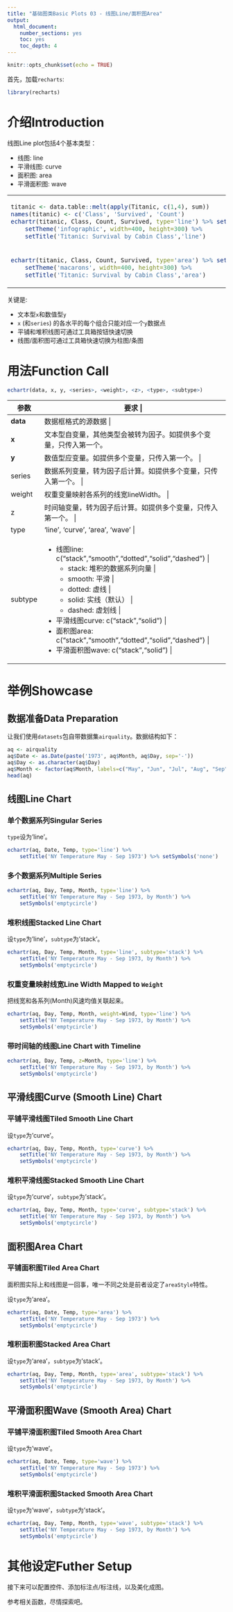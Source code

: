 ```yaml
---
title: "基础图类Basic Plots 03 - 线图Line/面积图Area"
output: 
  html_document: 
    number_sections: yes
    toc: yes
    toc_depth: 4
---
```


```r
knitr::opts_chunk$set(echo = TRUE)
```

首先，加载`recharts`:
```r
library(recharts)
```

# 介绍Introduction

线图Line plot包括4个基本类型：

- 线图: line
- 平滑线图: curve
- 面积图: area
- 平滑面积图: wave

<table id='intro'>
<tr><td>
```r
titanic <- data.table::melt(apply(Titanic, c(1,4), sum))
names(titanic) <- c('Class', 'Survived', 'Count')
echartr(titanic, Class, Count, Survived, type='line') %>% setLegend(pos=3) %>%
    setTheme('infographic', width=400, height=300) %>%
    setTitle('Titanic: Survival by Cabin Class','line')
```
</td>
<td>
```r
echartr(titanic, Class, Count, Survived, type='curve') %>% 
    setTheme('roma', width=400, height=300) %>% setLegend(pos=3) %>%
    setTitle('Titanic: Outcome by Cabin Class','curve')
```
</td></tr>
<tr><td>
```r
echartr(titanic, Class, Count, Survived, type='area') %>% setLegend(pos=3) %>%
    setTheme('macarons', width=400, height=300) %>%
    setTitle('Titanic: Survival by Cabin Class','area')
```
</td>
<td>
```r
echartr(titanic, Class, Count, Survived, type='wave') %>% 
    setTheme('macarons2', width=400, height=300) %>% setLegend(pos=3) %>%
    setTitle('Titanic: Outcome by Cabin Class','wave')
```
</td></tr>
</table>

关键是:

- 文本型`x`和数值型`y`
- `x` (和`series`) 的各水平的每个组合只能对应一个`y`数据点
- 平铺和堆积线图可通过工具箱按钮快速切换
- 线图/面积图可通过工具箱快速切换为柱图/条图

# 用法Function Call

```r
echartr(data, x, y, <series>, <weight>, <z>, <type>, <subtype>)
```

+---------+--------------------------------------------------------------------+
| 参数    |  要求                                                      |
+=========+====================================================================+
| **data**| 数据框格式的源数据                          |
+---------+--------------------------------------------------------------------+
| **x**   | 文本型自变量，其他类型会被转为因子。如提供多个变量，只传入第一个。 |
+---------+--------------------------------------------------------------------+
| **y**   | 数值型应变量。如提供多个变量，只传入第一个。 |
+---------+--------------------------------------------------------------------+
| series  | 数据系列变量，转为因子后计算。如提供多个变量，只传入第一个。 |
+---------+--------------------------------------------------------------------+
| weight  | 权重变量映射各系列的线宽lineWidth。 |
+---------+--------------------------------------------------------------------+
|  z      | 时间轴变量，转为因子后计算。如提供多个变量，只传入第一个。 |
+---------+--------------------------------------------------------------------+
| type    | 'line', 'curve', 'area', 'wave' |
+---------+--------------------------------------------------------------------+
| subtype | - 线图line: c("stack","smooth","dotted","solid","dashed") | 
|         |      + stack: 堆积的数据系列向量 |
|         |      + smooth: 平滑 |
|         |      + dotted: 虚线 |
|         |      + solid: 实线（默认） |
|         |      + dashed: 虚划线 |
|         | - 平滑线图curve: c("stack","solid") |
|         | - 面积图area: c("stack","smooth","dotted","solid","dashed")  |
|         | - 平滑面积图wave: c("stack","solid") |
+---------+--------------------------------------------------------------------+

# 举例Showcase

## 数据准备Data Preparation

让我们使用`datasets`包自带数据集`airquality`。数据结构如下：

```r
aq <- airquality
aq$Date <- as.Date(paste('1973', aq$Month, aq$Day, sep='-'))
aq$Day <- as.character(aq$Day)
aq$Month <- factor(aq$Month, labels=c("May", "Jun", "Jul", "Aug", "Sep"))
head(aq)
```

## 线图Line Chart

### 单个数据系列Singular Series

`type`设为'line'。

```r
echartr(aq, Date, Temp, type='line') %>%
    setTitle('NY Temperature May - Sep 1973') %>% setSymbols('none')
```

### 多个数据系列Multiple Series

```r
echartr(aq, Day, Temp, Month, type='line') %>%
    setTitle('NY Temperature May - Sep 1973, by Month') %>% 
    setSymbols('emptycircle')
```

### 堆积线图Stacked Line Chart

设`type`为'line'，`subtype`为'stack'。

```r
echartr(aq, Day, Temp, Month, type='line', subtype='stack') %>%
    setTitle('NY Temperature May - Sep 1973, by Month') %>% 
    setSymbols('emptycircle')
```

### 权重变量映射线宽Line Width Mapped to `Weight`

把线宽和各系列(Month)风速均值关联起来。

```r
echartr(aq, Day, Temp, Month, weight=Wind, type='line') %>%
    setTitle('NY Temperature May - Sep 1973, by Month') %>% 
    setSymbols('emptycircle')
```

### 带时间轴的线图Line Chart with Timeline

```r
echartr(aq, Day, Temp, z=Month, type='line') %>%
    setTitle('NY Temperature May - Sep 1973, by Month') %>% 
    setSymbols('emptycircle')
```

## 平滑线图Curve (Smooth Line) Chart

### 平铺平滑线图Tiled Smooth Line Chart

设`type`为'curve'。

```r
echartr(aq, Day, Temp, Month, type='curve') %>%
    setTitle('NY Temperature May - Sep 1973, by Month') %>% 
    setSymbols('emptycircle')
```

### 堆积平滑线图Stacked Smooth Line Chart

设`type`为'curve'，`subtype`为'stack'。

```r
echartr(aq, Day, Temp, Month, type='curve', subtype='stack') %>%
    setTitle('NY Temperature May - Sep 1973, by Month') %>% 
    setSymbols('emptycircle')
```

## 面积图Area Chart

### 平铺面积图Tiled Area Chart

面积图实际上和线图是一回事，唯一不同之处是前者设定了`areaStyle`特性。

设`type`为'area'。

```r
echartr(aq, Date, Temp, type='area') %>%
    setTitle('NY Temperature May - Sep 1973') %>% 
    setSymbols('emptycircle')
```

### 堆积面积图Stacked Area Chart

设`type`为'area'，`subtype`为'stack'。

```r
echartr(aq, Day, Temp, Month, type='area', subtype='stack') %>%
    setTitle('NY Temperature May - Sep 1973, by Month') %>% 
    setSymbols('emptycircle')
```

## 平滑面积图Wave (Smooth Area) Chart

### 平铺平滑面积图Tiled Smooth Area Chart

设`type`为'wave'。

```r
echartr(aq, Date, Temp, type='wave') %>%
    setTitle('NY Temperature May - Sep 1973') %>% 
    setSymbols('emptycircle')
```

### 堆积平滑面积图Stacked Smooth Area Chart

设`type`为'wave'，`subtype`为'stack'。

```r
echartr(aq, Day, Temp, Month, type='wave', subtype='stack') %>%
    setTitle('NY Temperature May - Sep 1973, by Month') %>% 
    setSymbols('emptycircle')
```

# 其他设定Futher Setup

接下来可以配置控件、添加标注点/标注线，以及美化成图。

参考相关函数，尽情探索吧。

